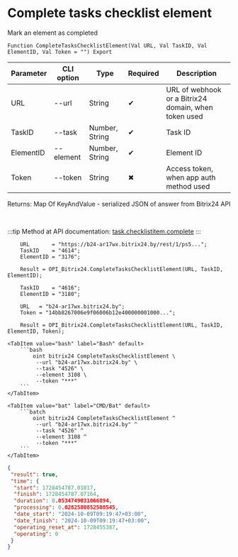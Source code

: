 ﻿---
sidebar_position: 6
---


# Complete tasks checklist element
 Mark an element as completed



`Function CompleteTasksChecklistElement(Val URL, Val TaskID, Val ElementID, Val Token = "") Export`

  | Parameter | CLI option | Type | Required | Description |
  |-|-|-|-|-|
  | URL | --url | String | &#x2714; | URL of webhook or a Bitrix24 domain, when token used |
  | TaskID | --task | Number, String | &#x2714; | Task ID |
  | ElementID | --element | Number, String | &#x2714; | Element ID |
  | Token | --token | String | &#x2716; | Access token, when app auth method used |

  
  Returns:  Map Of KeyAndValue - serialized JSON of answer from Bitrix24 API

<br/>

:::tip
Method at API documentation: [task.checklistitem.complete](https://dev.1c-bitrix.ru/rest_help/tasks/task/checklistitem/complete.php)
:::
<br/>



```bsl title="1C:Enterprise/OneScript code example"
    URL       = "https://b24-ar17wx.bitrix24.by/rest/1/ps5...";
    TaskID    = "4614";
    ElementID = "3176";

    Result = OPI_Bitrix24.CompleteTasksChecklistElement(URL, TaskID, ElementID);

    TaskID    = "4616";
    ElementID = "3180";

    URL   = "b24-ar17wx.bitrix24.by";
    Token = "14bb8267006e9f06006b12e400000001000...";

    Result = OPI_Bitrix24.CompleteTasksChecklistElement(URL, TaskID, ElementID, Token);
```
 

 <Tabs>
  
    <TabItem value="bash" label="Bash" default>
        ```bash
            oint bitrix24 CompleteTasksChecklistElement \
             --url "b24-ar17wx.bitrix24.by" \
             --task "4526" \
             --element 3108 \
             --token "***"
        ```
    </TabItem>
  
    <TabItem value="bat" label="CMD/Bat" default>
        ```batch
            oint bitrix24 CompleteTasksChecklistElement ^
             --url "b24-ar17wx.bitrix24.by" ^
             --task "4526" ^
             --element 3108 ^
             --token "***"
        ```
    </TabItem>
</Tabs>


```json title="Result"
{
 "result": true,
 "time": {
  "start": 1728454787.01817,
  "finish": 1728454787.07164,
  "duration": 0.0534749031066894,
  "processing": 0.0282580852508545,
  "date_start": "2024-10-09T09:19:47+03:00",
  "date_finish": "2024-10-09T09:19:47+03:00",
  "operating_reset_at": 1728455387,
  "operating": 0
 }
}
```
